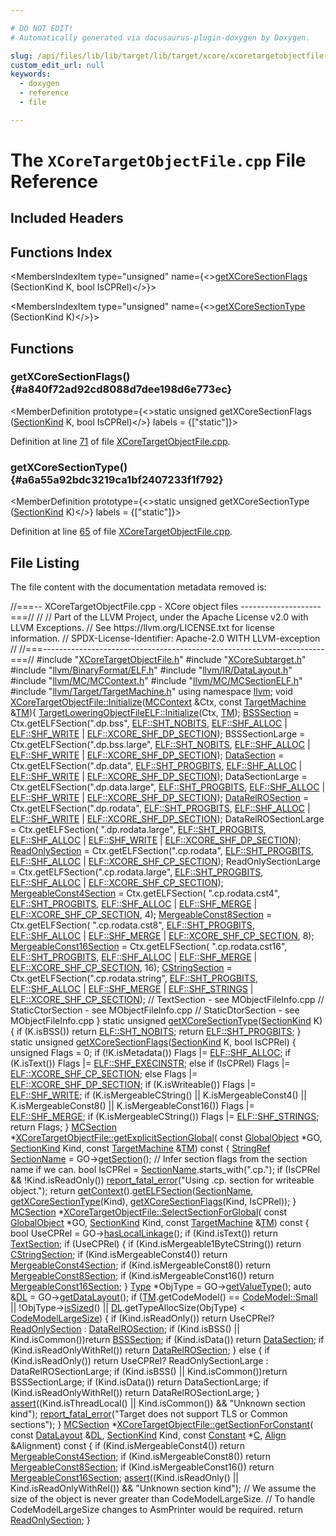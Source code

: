 ```yaml
---

# DO NOT EDIT!
# Automatically generated via docusaurus-plugin-doxygen by Doxygen.

slug: /api/files/lib/lib/target/lib/target/xcore/xcoretargetobjectfile-cpp
custom_edit_url: null
keywords:
  - doxygen
  - reference
  - file

---
```





# The `XCoreTargetObjectFile.cpp` File Reference

<DoxygenPage pluginConfig={pluginConfig}>



## Included Headers

<IncludesList>
<IncludesListItem
  filePath="XCoreTargetObjectFile.h"
  permalink="/docs/api/files/lib/lib/target/lib/target/xcore/xcoretargetobjectfile-h"
  isLocal="true" />
<IncludesListItem
  filePath="XCoreSubtarget.h"
  permalink="/docs/api/files/lib/lib/target/lib/target/xcore/xcoresubtarget-h"
  isLocal="true" />
<IncludesListItem
  filePath="llvm/BinaryFormat/ELF.h"
  permalink="/docs/api/files/include/include/llvm/include/llvm/binaryformat/elf-h"
  isLocal="true" />
<IncludesListItem
  filePath="llvm/IR/DataLayout.h"
  permalink="/docs/api/files/include/include/llvm/include/llvm/ir/datalayout-h"
  isLocal="true" />
<IncludesListItem
  filePath="llvm/MC/MCContext.h"
  permalink="/docs/api/files/include/include/llvm/include/llvm/mc/mccontext-h"
  isLocal="true" />
<IncludesListItem
  filePath="llvm/MC/MCSectionELF.h"
  permalink="/docs/api/files/include/include/llvm/include/llvm/mc/mcsectionelf-h"
  isLocal="true" />
<IncludesListItem
  filePath="llvm/Target/TargetMachine.h"
  permalink="/docs/api/files/include/include/llvm/include/llvm/target/targetmachine-h"
  isLocal="true" />
</IncludesList>

## Functions Index

<MembersIndex>

<MembersIndexItem
  type="unsigned"
  name={<><a href="#a840f72ad92cd8088d7dee198d6e773ec">getXCoreSectionFlags</a> (SectionKind K, bool IsCPRel)</>}>
</MembersIndexItem>

<MembersIndexItem
  type="unsigned"
  name={<><a href="#a6a55a92bdc3219ca1bf2407233f1f792">getXCoreSectionType</a> (SectionKind K)</>}>
</MembersIndexItem>

</MembersIndex>


<SectionDefinition>

## Functions

### getXCoreSectionFlags() {#a840f72ad92cd8088d7dee198d6e773ec}

<MemberDefinition
  prototype={<>static unsigned getXCoreSectionFlags (<a href="/docs/api/classes/llvm/sectionkind">SectionKind</a> K, bool IsCPRel)</>}
  labels = {["static"]}>

Definition at line <a href="#l00071">71</a> of file <a href="/docs/api/files/lib/lib/target/lib/target/xcore/xcoretargetobjectfile-cpp">XCoreTargetObjectFile.cpp</a>.
</MemberDefinition>

### getXCoreSectionType() {#a6a55a92bdc3219ca1bf2407233f1f792}

<MemberDefinition
  prototype={<>static unsigned getXCoreSectionType (<a href="/docs/api/classes/llvm/sectionkind">SectionKind</a> K)</>}
  labels = {["static"]}>

Definition at line <a href="#l00065">65</a> of file <a href="/docs/api/files/lib/lib/target/lib/target/xcore/xcoretargetobjectfile-cpp">XCoreTargetObjectFile.cpp</a>.
</MemberDefinition>

</SectionDefinition>

## File Listing

The file content with the documentation metadata removed is:

<ProgramListing>

<Link id="l00001" /><CodeLine lineNumber="1"><Highlight kind="comment">//===-- XCoreTargetObjectFile.cpp - XCore object files --------------------===//</Highlight><Highlight kind="normal"></Highlight></CodeLine>
<Link id="l00002" /><CodeLine lineNumber="2"><Highlight kind="normal"></Highlight><Highlight kind="comment">//</Highlight><Highlight kind="normal"></Highlight></CodeLine>
<Link id="l00003" /><CodeLine lineNumber="3"><Highlight kind="normal"></Highlight><Highlight kind="comment">// Part of the LLVM Project, under the Apache License v2.0 with LLVM Exceptions.</Highlight><Highlight kind="normal"></Highlight></CodeLine>
<Link id="l00004" /><CodeLine lineNumber="4"><Highlight kind="normal"></Highlight><Highlight kind="comment">// See https://llvm.org/LICENSE.txt for license information.</Highlight><Highlight kind="normal"></Highlight></CodeLine>
<Link id="l00005" /><CodeLine lineNumber="5"><Highlight kind="normal"></Highlight><Highlight kind="comment">// SPDX-License-Identifier: Apache-2.0 WITH LLVM-exception</Highlight><Highlight kind="normal"></Highlight></CodeLine>
<Link id="l00006" /><CodeLine lineNumber="6"><Highlight kind="normal"></Highlight><Highlight kind="comment">//</Highlight><Highlight kind="normal"></Highlight></CodeLine>
<Link id="l00007" /><CodeLine lineNumber="7"><Highlight kind="normal"></Highlight><Highlight kind="comment">//===----------------------------------------------------------------------===//</Highlight><Highlight kind="normal"></Highlight></CodeLine>
<Link id="l00008" /><CodeLine lineNumber="8"><Highlight kind="normal"></Highlight></CodeLine>
<Link id="l00009" /><CodeLine lineNumber="9"><Highlight kind="normal"></Highlight><Highlight kind="preprocessor">#include &quot;<a href="/docs/api/files/lib/lib/target/lib/target/xcore/xcoretargetobjectfile-h">XCoreTargetObjectFile.h</a>&quot;</Highlight><Highlight kind="normal"></Highlight></CodeLine>
<Link id="l00010" /><CodeLine lineNumber="10"><Highlight kind="normal"></Highlight><Highlight kind="preprocessor">#include &quot;<a href="/docs/api/files/lib/lib/target/lib/target/xcore/xcoresubtarget-h">XCoreSubtarget.h</a>&quot;</Highlight><Highlight kind="normal"></Highlight></CodeLine>
<Link id="l00011" /><CodeLine lineNumber="11"><Highlight kind="normal"></Highlight><Highlight kind="preprocessor">#include &quot;<a href="/docs/api/files/include/include/llvm/include/llvm/binaryformat/elf-h">llvm/BinaryFormat/ELF.h</a>&quot;</Highlight><Highlight kind="normal"></Highlight></CodeLine>
<Link id="l00012" /><CodeLine lineNumber="12"><Highlight kind="normal"></Highlight><Highlight kind="preprocessor">#include &quot;<a href="/docs/api/files/include/include/llvm/include/llvm/ir/datalayout-h">llvm/IR/DataLayout.h</a>&quot;</Highlight><Highlight kind="normal"></Highlight></CodeLine>
<Link id="l00013" /><CodeLine lineNumber="13"><Highlight kind="normal"></Highlight><Highlight kind="preprocessor">#include &quot;<a href="/docs/api/files/include/include/llvm/include/llvm/mc/mccontext-h">llvm/MC/MCContext.h</a>&quot;</Highlight><Highlight kind="normal"></Highlight></CodeLine>
<Link id="l00014" /><CodeLine lineNumber="14"><Highlight kind="normal"></Highlight><Highlight kind="preprocessor">#include &quot;<a href="/docs/api/files/include/include/llvm/include/llvm/mc/mcsectionelf-h">llvm/MC/MCSectionELF.h</a>&quot;</Highlight><Highlight kind="normal"></Highlight></CodeLine>
<Link id="l00015" /><CodeLine lineNumber="15"><Highlight kind="normal"></Highlight><Highlight kind="preprocessor">#include &quot;<a href="/docs/api/files/include/include/llvm/include/llvm/target/targetmachine-h">llvm/Target/TargetMachine.h</a>&quot;</Highlight><Highlight kind="normal"></Highlight></CodeLine>
<Link id="l00016" /><CodeLine lineNumber="16"><Highlight kind="normal"></Highlight></CodeLine>
<Link id="l00017" /><CodeLine lineNumber="17"><Highlight kind="normal"></Highlight><Highlight kind="keyword">using namespace </Highlight><Highlight kind="normal"><a href="/docs/api/namespaces/llvm">llvm</a>;</Highlight></CodeLine>
<Link id="l00018" /><CodeLine lineNumber="18"><Highlight kind="normal"></Highlight></CodeLine>
<Link id="l00019" /><CodeLine lineNumber="19"><Highlight kind="normal"></Highlight></CodeLine>
<Link id="l00020" /><CodeLine lineNumber="20" lineLink="/docs/api/classes/llvm/xcoretargetobjectfile/#a2c4f64159bcbdb3eaca20c9bbac48f77"><Highlight kind="normal"></Highlight><Highlight kind="keywordtype">void</Highlight><Highlight kind="normal"> <a href="/docs/api/classes/llvm/xcoretargetobjectfile/#a2c4f64159bcbdb3eaca20c9bbac48f77">XCoreTargetObjectFile::Initialize</a>(<a href="/docs/api/classes/llvm/mccontext">MCContext</a> &amp;Ctx, </Highlight><Highlight kind="keyword">const</Highlight><Highlight kind="normal"> <a href="/docs/api/classes/llvm/targetmachine">TargetMachine</a> &amp;<a href="/docs/api/classes/llvm/targetloweringobjectfile/#a4ef15b6d500629e31fb3787b7a0d7bb0">TM</a>)&#123;</Highlight></CodeLine>
<Link id="l00021" /><CodeLine lineNumber="21"><Highlight kind="normal">  <a href="/docs/api/classes/llvm/targetloweringobjectfileelf/#a2793bce814c8f8c6fc2f41d4156a4ebb">TargetLoweringObjectFileELF::Initialize</a>(Ctx, <a href="/docs/api/classes/llvm/targetloweringobjectfile/#a4ef15b6d500629e31fb3787b7a0d7bb0">TM</a>);</Highlight></CodeLine>
<Link id="l00022" /><CodeLine lineNumber="22"><Highlight kind="normal"></Highlight></CodeLine>
<Link id="l00023" /><CodeLine lineNumber="23"><Highlight kind="normal">  <a href="/docs/api/classes/llvm/mcobjectfileinfo/#ae1df1d88e9ee995e0fd2a17edeaf3321">BSSSection</a> = Ctx.getELFSection(</Highlight><Highlight kind="stringliteral">&quot;.dp.bss&quot;</Highlight><Highlight kind="normal">, <a href="/docs/api/namespaces/llvm/elf/#ab23570002b1ab10a685e8f349da3ddbca45212cec20bcd4ca3449dcd8654010ac">ELF::SHT&#95;NOBITS</a>,</Highlight></CodeLine>
<Link id="l00024" /><CodeLine lineNumber="24"><Highlight kind="normal">                                 <a href="/docs/api/namespaces/llvm/elf/#a5def04786ab543821414e3d5f609e015a5da6bc7c194a345891a15fa856f0ec7c">ELF::SHF&#95;ALLOC</a> | <a href="/docs/api/namespaces/llvm/elf/#a5def04786ab543821414e3d5f609e015ae4bcae1b3b4fa53eba0886cbd799f0a8">ELF::SHF&#95;WRITE</a> |</Highlight></CodeLine>
<Link id="l00025" /><CodeLine lineNumber="25"><Highlight kind="normal">                                     <a href="/docs/api/namespaces/llvm/elf/#a5def04786ab543821414e3d5f609e015a01f370565620641139690a6b8767fd5c">ELF::XCORE&#95;SHF&#95;DP&#95;SECTION</a>);</Highlight></CodeLine>
<Link id="l00026" /><CodeLine lineNumber="26"><Highlight kind="normal">  BSSSectionLarge = Ctx.getELFSection(</Highlight><Highlight kind="stringliteral">&quot;.dp.bss.large&quot;</Highlight><Highlight kind="normal">, <a href="/docs/api/namespaces/llvm/elf/#ab23570002b1ab10a685e8f349da3ddbca45212cec20bcd4ca3449dcd8654010ac">ELF::SHT&#95;NOBITS</a>,</Highlight></CodeLine>
<Link id="l00027" /><CodeLine lineNumber="27"><Highlight kind="normal">                                      <a href="/docs/api/namespaces/llvm/elf/#a5def04786ab543821414e3d5f609e015a5da6bc7c194a345891a15fa856f0ec7c">ELF::SHF&#95;ALLOC</a> | <a href="/docs/api/namespaces/llvm/elf/#a5def04786ab543821414e3d5f609e015ae4bcae1b3b4fa53eba0886cbd799f0a8">ELF::SHF&#95;WRITE</a> |</Highlight></CodeLine>
<Link id="l00028" /><CodeLine lineNumber="28"><Highlight kind="normal">                                          <a href="/docs/api/namespaces/llvm/elf/#a5def04786ab543821414e3d5f609e015a01f370565620641139690a6b8767fd5c">ELF::XCORE&#95;SHF&#95;DP&#95;SECTION</a>);</Highlight></CodeLine>
<Link id="l00029" /><CodeLine lineNumber="29"><Highlight kind="normal">  <a href="/docs/api/classes/llvm/mcobjectfileinfo/#affe937af7bd751518ed18a8d3e34c687">DataSection</a> = Ctx.getELFSection(</Highlight><Highlight kind="stringliteral">&quot;.dp.data&quot;</Highlight><Highlight kind="normal">, <a href="/docs/api/namespaces/llvm/elf/#ab23570002b1ab10a685e8f349da3ddbca18ae5a64ac74a4265698b956bc797b32">ELF::SHT&#95;PROGBITS</a>,</Highlight></CodeLine>
<Link id="l00030" /><CodeLine lineNumber="30"><Highlight kind="normal">                                  <a href="/docs/api/namespaces/llvm/elf/#a5def04786ab543821414e3d5f609e015a5da6bc7c194a345891a15fa856f0ec7c">ELF::SHF&#95;ALLOC</a> | <a href="/docs/api/namespaces/llvm/elf/#a5def04786ab543821414e3d5f609e015ae4bcae1b3b4fa53eba0886cbd799f0a8">ELF::SHF&#95;WRITE</a> |</Highlight></CodeLine>
<Link id="l00031" /><CodeLine lineNumber="31"><Highlight kind="normal">                                      <a href="/docs/api/namespaces/llvm/elf/#a5def04786ab543821414e3d5f609e015a01f370565620641139690a6b8767fd5c">ELF::XCORE&#95;SHF&#95;DP&#95;SECTION</a>);</Highlight></CodeLine>
<Link id="l00032" /><CodeLine lineNumber="32"><Highlight kind="normal">  DataSectionLarge = Ctx.getELFSection(</Highlight><Highlight kind="stringliteral">&quot;.dp.data.large&quot;</Highlight><Highlight kind="normal">, <a href="/docs/api/namespaces/llvm/elf/#ab23570002b1ab10a685e8f349da3ddbca18ae5a64ac74a4265698b956bc797b32">ELF::SHT&#95;PROGBITS</a>,</Highlight></CodeLine>
<Link id="l00033" /><CodeLine lineNumber="33"><Highlight kind="normal">                                       <a href="/docs/api/namespaces/llvm/elf/#a5def04786ab543821414e3d5f609e015a5da6bc7c194a345891a15fa856f0ec7c">ELF::SHF&#95;ALLOC</a> | <a href="/docs/api/namespaces/llvm/elf/#a5def04786ab543821414e3d5f609e015ae4bcae1b3b4fa53eba0886cbd799f0a8">ELF::SHF&#95;WRITE</a> |</Highlight></CodeLine>
<Link id="l00034" /><CodeLine lineNumber="34"><Highlight kind="normal">                                           <a href="/docs/api/namespaces/llvm/elf/#a5def04786ab543821414e3d5f609e015a01f370565620641139690a6b8767fd5c">ELF::XCORE&#95;SHF&#95;DP&#95;SECTION</a>);</Highlight></CodeLine>
<Link id="l00035" /><CodeLine lineNumber="35"><Highlight kind="normal">  <a href="/docs/api/classes/llvm/mcobjectfileinfo/#a876733c60b97ed94e37dce47534b4ccf">DataRelROSection</a> = Ctx.getELFSection(</Highlight><Highlight kind="stringliteral">&quot;.dp.rodata&quot;</Highlight><Highlight kind="normal">, <a href="/docs/api/namespaces/llvm/elf/#ab23570002b1ab10a685e8f349da3ddbca18ae5a64ac74a4265698b956bc797b32">ELF::SHT&#95;PROGBITS</a>,</Highlight></CodeLine>
<Link id="l00036" /><CodeLine lineNumber="36"><Highlight kind="normal">                                       <a href="/docs/api/namespaces/llvm/elf/#a5def04786ab543821414e3d5f609e015a5da6bc7c194a345891a15fa856f0ec7c">ELF::SHF&#95;ALLOC</a> | <a href="/docs/api/namespaces/llvm/elf/#a5def04786ab543821414e3d5f609e015ae4bcae1b3b4fa53eba0886cbd799f0a8">ELF::SHF&#95;WRITE</a> |</Highlight></CodeLine>
<Link id="l00037" /><CodeLine lineNumber="37"><Highlight kind="normal">                                           <a href="/docs/api/namespaces/llvm/elf/#a5def04786ab543821414e3d5f609e015a01f370565620641139690a6b8767fd5c">ELF::XCORE&#95;SHF&#95;DP&#95;SECTION</a>);</Highlight></CodeLine>
<Link id="l00038" /><CodeLine lineNumber="38"><Highlight kind="normal">  DataRelROSectionLarge = Ctx.getELFSection(</Highlight></CodeLine>
<Link id="l00039" /><CodeLine lineNumber="39"><Highlight kind="normal">      </Highlight><Highlight kind="stringliteral">&quot;.dp.rodata.large&quot;</Highlight><Highlight kind="normal">, <a href="/docs/api/namespaces/llvm/elf/#ab23570002b1ab10a685e8f349da3ddbca18ae5a64ac74a4265698b956bc797b32">ELF::SHT&#95;PROGBITS</a>,</Highlight></CodeLine>
<Link id="l00040" /><CodeLine lineNumber="40"><Highlight kind="normal">      <a href="/docs/api/namespaces/llvm/elf/#a5def04786ab543821414e3d5f609e015a5da6bc7c194a345891a15fa856f0ec7c">ELF::SHF&#95;ALLOC</a> | <a href="/docs/api/namespaces/llvm/elf/#a5def04786ab543821414e3d5f609e015ae4bcae1b3b4fa53eba0886cbd799f0a8">ELF::SHF&#95;WRITE</a> | <a href="/docs/api/namespaces/llvm/elf/#a5def04786ab543821414e3d5f609e015a01f370565620641139690a6b8767fd5c">ELF::XCORE&#95;SHF&#95;DP&#95;SECTION</a>);</Highlight></CodeLine>
<Link id="l00041" /><CodeLine lineNumber="41"><Highlight kind="normal">  <a href="/docs/api/classes/llvm/mcobjectfileinfo/#ac01fb290af1907633ce3c08fa92b25e7">ReadOnlySection</a> =</Highlight></CodeLine>
<Link id="l00042" /><CodeLine lineNumber="42"><Highlight kind="normal">      Ctx.getELFSection(</Highlight><Highlight kind="stringliteral">&quot;.cp.rodata&quot;</Highlight><Highlight kind="normal">, <a href="/docs/api/namespaces/llvm/elf/#ab23570002b1ab10a685e8f349da3ddbca18ae5a64ac74a4265698b956bc797b32">ELF::SHT&#95;PROGBITS</a>,</Highlight></CodeLine>
<Link id="l00043" /><CodeLine lineNumber="43"><Highlight kind="normal">                        <a href="/docs/api/namespaces/llvm/elf/#a5def04786ab543821414e3d5f609e015a5da6bc7c194a345891a15fa856f0ec7c">ELF::SHF&#95;ALLOC</a> | <a href="/docs/api/namespaces/llvm/elf/#a5def04786ab543821414e3d5f609e015a4ab836558404032ae5aff6eb0f2dcc37">ELF::XCORE&#95;SHF&#95;CP&#95;SECTION</a>);</Highlight></CodeLine>
<Link id="l00044" /><CodeLine lineNumber="44"><Highlight kind="normal">  ReadOnlySectionLarge =</Highlight></CodeLine>
<Link id="l00045" /><CodeLine lineNumber="45"><Highlight kind="normal">      Ctx.getELFSection(</Highlight><Highlight kind="stringliteral">&quot;.cp.rodata.large&quot;</Highlight><Highlight kind="normal">, <a href="/docs/api/namespaces/llvm/elf/#ab23570002b1ab10a685e8f349da3ddbca18ae5a64ac74a4265698b956bc797b32">ELF::SHT&#95;PROGBITS</a>,</Highlight></CodeLine>
<Link id="l00046" /><CodeLine lineNumber="46"><Highlight kind="normal">                        <a href="/docs/api/namespaces/llvm/elf/#a5def04786ab543821414e3d5f609e015a5da6bc7c194a345891a15fa856f0ec7c">ELF::SHF&#95;ALLOC</a> | <a href="/docs/api/namespaces/llvm/elf/#a5def04786ab543821414e3d5f609e015a4ab836558404032ae5aff6eb0f2dcc37">ELF::XCORE&#95;SHF&#95;CP&#95;SECTION</a>);</Highlight></CodeLine>
<Link id="l00047" /><CodeLine lineNumber="47"><Highlight kind="normal">  <a href="/docs/api/classes/llvm/mcobjectfileinfo/#a1f7abaf19f8d77aa383376e7275492bf">MergeableConst4Section</a> = Ctx.getELFSection(</Highlight></CodeLine>
<Link id="l00048" /><CodeLine lineNumber="48"><Highlight kind="normal">      </Highlight><Highlight kind="stringliteral">&quot;.cp.rodata.cst4&quot;</Highlight><Highlight kind="normal">, <a href="/docs/api/namespaces/llvm/elf/#ab23570002b1ab10a685e8f349da3ddbca18ae5a64ac74a4265698b956bc797b32">ELF::SHT&#95;PROGBITS</a>,</Highlight></CodeLine>
<Link id="l00049" /><CodeLine lineNumber="49"><Highlight kind="normal">      <a href="/docs/api/namespaces/llvm/elf/#a5def04786ab543821414e3d5f609e015a5da6bc7c194a345891a15fa856f0ec7c">ELF::SHF&#95;ALLOC</a> | <a href="/docs/api/namespaces/llvm/elf/#a5def04786ab543821414e3d5f609e015a0e54850eb2f8e74ae549f6dd70926723">ELF::SHF&#95;MERGE</a> | <a href="/docs/api/namespaces/llvm/elf/#a5def04786ab543821414e3d5f609e015a4ab836558404032ae5aff6eb0f2dcc37">ELF::XCORE&#95;SHF&#95;CP&#95;SECTION</a>, 4);</Highlight></CodeLine>
<Link id="l00050" /><CodeLine lineNumber="50"><Highlight kind="normal">  <a href="/docs/api/classes/llvm/mcobjectfileinfo/#a30b67c811ff50fad1141f3826d24ebdc">MergeableConst8Section</a> = Ctx.getELFSection(</Highlight></CodeLine>
<Link id="l00051" /><CodeLine lineNumber="51"><Highlight kind="normal">      </Highlight><Highlight kind="stringliteral">&quot;.cp.rodata.cst8&quot;</Highlight><Highlight kind="normal">, <a href="/docs/api/namespaces/llvm/elf/#ab23570002b1ab10a685e8f349da3ddbca18ae5a64ac74a4265698b956bc797b32">ELF::SHT&#95;PROGBITS</a>,</Highlight></CodeLine>
<Link id="l00052" /><CodeLine lineNumber="52"><Highlight kind="normal">      <a href="/docs/api/namespaces/llvm/elf/#a5def04786ab543821414e3d5f609e015a5da6bc7c194a345891a15fa856f0ec7c">ELF::SHF&#95;ALLOC</a> | <a href="/docs/api/namespaces/llvm/elf/#a5def04786ab543821414e3d5f609e015a0e54850eb2f8e74ae549f6dd70926723">ELF::SHF&#95;MERGE</a> | <a href="/docs/api/namespaces/llvm/elf/#a5def04786ab543821414e3d5f609e015a4ab836558404032ae5aff6eb0f2dcc37">ELF::XCORE&#95;SHF&#95;CP&#95;SECTION</a>, 8);</Highlight></CodeLine>
<Link id="l00053" /><CodeLine lineNumber="53"><Highlight kind="normal">  <a href="/docs/api/classes/llvm/mcobjectfileinfo/#a13afc727a076f284996b88d722fa312b">MergeableConst16Section</a> = Ctx.getELFSection(</Highlight></CodeLine>
<Link id="l00054" /><CodeLine lineNumber="54"><Highlight kind="normal">      </Highlight><Highlight kind="stringliteral">&quot;.cp.rodata.cst16&quot;</Highlight><Highlight kind="normal">, <a href="/docs/api/namespaces/llvm/elf/#ab23570002b1ab10a685e8f349da3ddbca18ae5a64ac74a4265698b956bc797b32">ELF::SHT&#95;PROGBITS</a>,</Highlight></CodeLine>
<Link id="l00055" /><CodeLine lineNumber="55"><Highlight kind="normal">      <a href="/docs/api/namespaces/llvm/elf/#a5def04786ab543821414e3d5f609e015a5da6bc7c194a345891a15fa856f0ec7c">ELF::SHF&#95;ALLOC</a> | <a href="/docs/api/namespaces/llvm/elf/#a5def04786ab543821414e3d5f609e015a0e54850eb2f8e74ae549f6dd70926723">ELF::SHF&#95;MERGE</a> | <a href="/docs/api/namespaces/llvm/elf/#a5def04786ab543821414e3d5f609e015a4ab836558404032ae5aff6eb0f2dcc37">ELF::XCORE&#95;SHF&#95;CP&#95;SECTION</a>, 16);</Highlight></CodeLine>
<Link id="l00056" /><CodeLine lineNumber="56"><Highlight kind="normal">  <a href="/docs/api/classes/llvm/mcobjectfileinfo/#a8c9f99d2a934df382458e6e2d6602f8e">CStringSection</a> =</Highlight></CodeLine>
<Link id="l00057" /><CodeLine lineNumber="57"><Highlight kind="normal">      Ctx.getELFSection(</Highlight><Highlight kind="stringliteral">&quot;.cp.rodata.string&quot;</Highlight><Highlight kind="normal">, <a href="/docs/api/namespaces/llvm/elf/#ab23570002b1ab10a685e8f349da3ddbca18ae5a64ac74a4265698b956bc797b32">ELF::SHT&#95;PROGBITS</a>,</Highlight></CodeLine>
<Link id="l00058" /><CodeLine lineNumber="58"><Highlight kind="normal">                        <a href="/docs/api/namespaces/llvm/elf/#a5def04786ab543821414e3d5f609e015a5da6bc7c194a345891a15fa856f0ec7c">ELF::SHF&#95;ALLOC</a> | <a href="/docs/api/namespaces/llvm/elf/#a5def04786ab543821414e3d5f609e015a0e54850eb2f8e74ae549f6dd70926723">ELF::SHF&#95;MERGE</a> | <a href="/docs/api/namespaces/llvm/elf/#a5def04786ab543821414e3d5f609e015a1997ac83cc5cdf3e9ccc1e2de7bb8d45">ELF::SHF&#95;STRINGS</a> |</Highlight></CodeLine>
<Link id="l00059" /><CodeLine lineNumber="59"><Highlight kind="normal">                            <a href="/docs/api/namespaces/llvm/elf/#a5def04786ab543821414e3d5f609e015a4ab836558404032ae5aff6eb0f2dcc37">ELF::XCORE&#95;SHF&#95;CP&#95;SECTION</a>);</Highlight></CodeLine>
<Link id="l00060" /><CodeLine lineNumber="60"><Highlight kind="normal">  </Highlight><Highlight kind="comment">// TextSection       - see MObjectFileInfo.cpp</Highlight><Highlight kind="normal"></Highlight></CodeLine>
<Link id="l00061" /><CodeLine lineNumber="61"><Highlight kind="normal">  </Highlight><Highlight kind="comment">// StaticCtorSection - see MObjectFileInfo.cpp</Highlight><Highlight kind="normal"></Highlight></CodeLine>
<Link id="l00062" /><CodeLine lineNumber="62"><Highlight kind="normal">  </Highlight><Highlight kind="comment">// StaticDtorSection - see MObjectFileInfo.cpp</Highlight><Highlight kind="normal"></Highlight></CodeLine>
<Link id="l00063" /><CodeLine lineNumber="63"><Highlight kind="normal"> &#125;</Highlight></CodeLine>
<Link id="l00064" /><CodeLine lineNumber="64"><Highlight kind="normal"></Highlight></CodeLine>
<Link id="l00065" /><CodeLine lineNumber="65" lineLink="#a6a55a92bdc3219ca1bf2407233f1f792"><Highlight kind="normal"></Highlight><Highlight kind="keyword">static</Highlight><Highlight kind="normal"> </Highlight><Highlight kind="keywordtype">unsigned</Highlight><Highlight kind="normal"> <a href="#a6a55a92bdc3219ca1bf2407233f1f792">getXCoreSectionType</a>(<a href="/docs/api/classes/llvm/sectionkind">SectionKind</a> K) &#123;</Highlight></CodeLine>
<Link id="l00066" /><CodeLine lineNumber="66"><Highlight kind="normal">  </Highlight><Highlight kind="keywordflow">if</Highlight><Highlight kind="normal"> (K.isBSS())</Highlight></CodeLine>
<Link id="l00067" /><CodeLine lineNumber="67"><Highlight kind="normal">    </Highlight><Highlight kind="keywordflow">return</Highlight><Highlight kind="normal"> <a href="/docs/api/namespaces/llvm/elf/#ab23570002b1ab10a685e8f349da3ddbca45212cec20bcd4ca3449dcd8654010ac">ELF::SHT&#95;NOBITS</a>;</Highlight></CodeLine>
<Link id="l00068" /><CodeLine lineNumber="68"><Highlight kind="normal">  </Highlight><Highlight kind="keywordflow">return</Highlight><Highlight kind="normal"> <a href="/docs/api/namespaces/llvm/elf/#ab23570002b1ab10a685e8f349da3ddbca18ae5a64ac74a4265698b956bc797b32">ELF::SHT&#95;PROGBITS</a>;</Highlight></CodeLine>
<Link id="l00069" /><CodeLine lineNumber="69"><Highlight kind="normal">&#125;</Highlight></CodeLine>
<Link id="l00070" /><CodeLine lineNumber="70"><Highlight kind="normal"></Highlight></CodeLine>
<Link id="l00071" /><CodeLine lineNumber="71" lineLink="#a840f72ad92cd8088d7dee198d6e773ec"><Highlight kind="normal"></Highlight><Highlight kind="keyword">static</Highlight><Highlight kind="normal"> </Highlight><Highlight kind="keywordtype">unsigned</Highlight><Highlight kind="normal"> <a href="#a840f72ad92cd8088d7dee198d6e773ec">getXCoreSectionFlags</a>(<a href="/docs/api/classes/llvm/sectionkind">SectionKind</a> K, </Highlight><Highlight kind="keywordtype">bool</Highlight><Highlight kind="normal"> IsCPRel) &#123;</Highlight></CodeLine>
<Link id="l00072" /><CodeLine lineNumber="72"><Highlight kind="normal">  </Highlight><Highlight kind="keywordtype">unsigned</Highlight><Highlight kind="normal"> Flags = 0;</Highlight></CodeLine>
<Link id="l00073" /><CodeLine lineNumber="73"><Highlight kind="normal"></Highlight></CodeLine>
<Link id="l00074" /><CodeLine lineNumber="74"><Highlight kind="normal">  </Highlight><Highlight kind="keywordflow">if</Highlight><Highlight kind="normal"> (!K.isMetadata())</Highlight></CodeLine>
<Link id="l00075" /><CodeLine lineNumber="75"><Highlight kind="normal">    Flags |= <a href="/docs/api/namespaces/llvm/elf/#a5def04786ab543821414e3d5f609e015a5da6bc7c194a345891a15fa856f0ec7c">ELF::SHF&#95;ALLOC</a>;</Highlight></CodeLine>
<Link id="l00076" /><CodeLine lineNumber="76"><Highlight kind="normal"></Highlight></CodeLine>
<Link id="l00077" /><CodeLine lineNumber="77"><Highlight kind="normal">  </Highlight><Highlight kind="keywordflow">if</Highlight><Highlight kind="normal"> (K.isText())</Highlight></CodeLine>
<Link id="l00078" /><CodeLine lineNumber="78"><Highlight kind="normal">    Flags |= <a href="/docs/api/namespaces/llvm/elf/#a5def04786ab543821414e3d5f609e015affae0e6af56cc351c85d9c208e27af02">ELF::SHF&#95;EXECINSTR</a>;</Highlight></CodeLine>
<Link id="l00079" /><CodeLine lineNumber="79"><Highlight kind="normal">  </Highlight><Highlight kind="keywordflow">else</Highlight><Highlight kind="normal"> </Highlight><Highlight kind="keywordflow">if</Highlight><Highlight kind="normal"> (IsCPRel)</Highlight></CodeLine>
<Link id="l00080" /><CodeLine lineNumber="80"><Highlight kind="normal">    Flags |= <a href="/docs/api/namespaces/llvm/elf/#a5def04786ab543821414e3d5f609e015a4ab836558404032ae5aff6eb0f2dcc37">ELF::XCORE&#95;SHF&#95;CP&#95;SECTION</a>;</Highlight></CodeLine>
<Link id="l00081" /><CodeLine lineNumber="81"><Highlight kind="normal">  </Highlight><Highlight kind="keywordflow">else</Highlight><Highlight kind="normal"></Highlight></CodeLine>
<Link id="l00082" /><CodeLine lineNumber="82"><Highlight kind="normal">    Flags |= <a href="/docs/api/namespaces/llvm/elf/#a5def04786ab543821414e3d5f609e015a01f370565620641139690a6b8767fd5c">ELF::XCORE&#95;SHF&#95;DP&#95;SECTION</a>;</Highlight></CodeLine>
<Link id="l00083" /><CodeLine lineNumber="83"><Highlight kind="normal"></Highlight></CodeLine>
<Link id="l00084" /><CodeLine lineNumber="84"><Highlight kind="normal">  </Highlight><Highlight kind="keywordflow">if</Highlight><Highlight kind="normal"> (K.isWriteable())</Highlight></CodeLine>
<Link id="l00085" /><CodeLine lineNumber="85"><Highlight kind="normal">    Flags |= <a href="/docs/api/namespaces/llvm/elf/#a5def04786ab543821414e3d5f609e015ae4bcae1b3b4fa53eba0886cbd799f0a8">ELF::SHF&#95;WRITE</a>;</Highlight></CodeLine>
<Link id="l00086" /><CodeLine lineNumber="86"><Highlight kind="normal"></Highlight></CodeLine>
<Link id="l00087" /><CodeLine lineNumber="87"><Highlight kind="normal">  </Highlight><Highlight kind="keywordflow">if</Highlight><Highlight kind="normal"> (K.isMergeableCString() || K.isMergeableConst4() ||</Highlight></CodeLine>
<Link id="l00088" /><CodeLine lineNumber="88"><Highlight kind="normal">      K.isMergeableConst8() || K.isMergeableConst16())</Highlight></CodeLine>
<Link id="l00089" /><CodeLine lineNumber="89"><Highlight kind="normal">    Flags |= <a href="/docs/api/namespaces/llvm/elf/#a5def04786ab543821414e3d5f609e015a0e54850eb2f8e74ae549f6dd70926723">ELF::SHF&#95;MERGE</a>;</Highlight></CodeLine>
<Link id="l00090" /><CodeLine lineNumber="90"><Highlight kind="normal"></Highlight></CodeLine>
<Link id="l00091" /><CodeLine lineNumber="91"><Highlight kind="normal">  </Highlight><Highlight kind="keywordflow">if</Highlight><Highlight kind="normal"> (K.isMergeableCString())</Highlight></CodeLine>
<Link id="l00092" /><CodeLine lineNumber="92"><Highlight kind="normal">    Flags |= <a href="/docs/api/namespaces/llvm/elf/#a5def04786ab543821414e3d5f609e015a1997ac83cc5cdf3e9ccc1e2de7bb8d45">ELF::SHF&#95;STRINGS</a>;</Highlight></CodeLine>
<Link id="l00093" /><CodeLine lineNumber="93"><Highlight kind="normal"></Highlight></CodeLine>
<Link id="l00094" /><CodeLine lineNumber="94"><Highlight kind="normal">  </Highlight><Highlight kind="keywordflow">return</Highlight><Highlight kind="normal"> Flags;</Highlight></CodeLine>
<Link id="l00095" /><CodeLine lineNumber="95"><Highlight kind="normal">&#125;</Highlight></CodeLine>
<Link id="l00096" /><CodeLine lineNumber="96"><Highlight kind="normal"></Highlight></CodeLine>
<Link id="l00097" /><CodeLine lineNumber="97" lineLink="/docs/api/classes/llvm/xcoretargetobjectfile/#a820356be1c79740facb142ac6eaa9e39"><Highlight kind="normal"><a href="/docs/api/classes/llvm/mcsection">MCSection</a> &#42;<a href="/docs/api/classes/llvm/xcoretargetobjectfile/#a820356be1c79740facb142ac6eaa9e39">XCoreTargetObjectFile::getExplicitSectionGlobal</a>(</Highlight></CodeLine>
<Link id="l00098" /><CodeLine lineNumber="98"><Highlight kind="normal">    </Highlight><Highlight kind="keyword">const</Highlight><Highlight kind="normal"> <a href="/docs/api/classes/llvm/globalobject">GlobalObject</a> &#42;GO, <a href="/docs/api/classes/llvm/sectionkind">SectionKind</a> Kind, </Highlight><Highlight kind="keyword">const</Highlight><Highlight kind="normal"> <a href="/docs/api/classes/llvm/targetmachine">TargetMachine</a> &amp;<a href="/docs/api/classes/llvm/targetloweringobjectfile/#a4ef15b6d500629e31fb3787b7a0d7bb0">TM</a>)</Highlight><Highlight kind="keyword"> const </Highlight><Highlight kind="normal">&#123;</Highlight></CodeLine>
<Link id="l00099" /><CodeLine lineNumber="99"><Highlight kind="normal">  <a href="/docs/api/classes/llvm/stringref">StringRef</a> <a href="/docs/api/structs/llvm/sectionname">SectionName</a> = GO-&gt;<a href="/docs/api/classes/llvm/globalobject/#a0b2e3fb45c4435c29abebf7768a77cd6">getSection</a>();</Highlight></CodeLine>
<Link id="l00100" /><CodeLine lineNumber="100"><Highlight kind="normal">  </Highlight><Highlight kind="comment">// Infer section flags from the section name if we can.</Highlight><Highlight kind="normal"></Highlight></CodeLine>
<Link id="l00101" /><CodeLine lineNumber="101"><Highlight kind="normal">  </Highlight><Highlight kind="keywordtype">bool</Highlight><Highlight kind="normal"> IsCPRel = <a href="/docs/api/structs/llvm/sectionname">SectionName</a>.starts&#95;with(</Highlight><Highlight kind="stringliteral">&quot;.cp.&quot;</Highlight><Highlight kind="normal">);</Highlight></CodeLine>
<Link id="l00102" /><CodeLine lineNumber="102"><Highlight kind="normal">  </Highlight><Highlight kind="keywordflow">if</Highlight><Highlight kind="normal"> (IsCPRel &amp;&amp; !Kind.isReadOnly())</Highlight></CodeLine>
<Link id="l00103" /><CodeLine lineNumber="103"><Highlight kind="normal">    <a href="/docs/api/namespaces/llvm/#a7f2a3d4dcfee70225988aec53ff1e173">report&#95;fatal&#95;error</a>(</Highlight><Highlight kind="stringliteral">&quot;Using .cp. section for writeable object.&quot;</Highlight><Highlight kind="normal">);</Highlight></CodeLine>
<Link id="l00104" /><CodeLine lineNumber="104"><Highlight kind="normal">  </Highlight><Highlight kind="keywordflow">return</Highlight><Highlight kind="normal"> <a href="/docs/api/classes/llvm/mcobjectfileinfo/#afcda39b4059eca86c10397b7a938a729">getContext</a>().<a href="/docs/api/classes/llvm/mccontext/#a3fddc32fd70ea36b8482c9055eb68c40">getELFSection</a>(<a href="/docs/api/structs/llvm/sectionname">SectionName</a>, <a href="#a6a55a92bdc3219ca1bf2407233f1f792">getXCoreSectionType</a>(Kind),</Highlight></CodeLine>
<Link id="l00105" /><CodeLine lineNumber="105"><Highlight kind="normal">                                    <a href="#a840f72ad92cd8088d7dee198d6e773ec">getXCoreSectionFlags</a>(Kind, IsCPRel));</Highlight></CodeLine>
<Link id="l00106" /><CodeLine lineNumber="106"><Highlight kind="normal">&#125;</Highlight></CodeLine>
<Link id="l00107" /><CodeLine lineNumber="107"><Highlight kind="normal"></Highlight></CodeLine>
<Link id="l00108" /><CodeLine lineNumber="108" lineLink="/docs/api/classes/llvm/xcoretargetobjectfile/#ac2b50ec3a5402b3063da7211a176f8ff"><Highlight kind="normal"><a href="/docs/api/classes/llvm/mcsection">MCSection</a> &#42;<a href="/docs/api/classes/llvm/xcoretargetobjectfile/#ac2b50ec3a5402b3063da7211a176f8ff">XCoreTargetObjectFile::SelectSectionForGlobal</a>(</Highlight></CodeLine>
<Link id="l00109" /><CodeLine lineNumber="109"><Highlight kind="normal">    </Highlight><Highlight kind="keyword">const</Highlight><Highlight kind="normal"> <a href="/docs/api/classes/llvm/globalobject">GlobalObject</a> &#42;GO, <a href="/docs/api/classes/llvm/sectionkind">SectionKind</a> Kind, </Highlight><Highlight kind="keyword">const</Highlight><Highlight kind="normal"> <a href="/docs/api/classes/llvm/targetmachine">TargetMachine</a> &amp;<a href="/docs/api/classes/llvm/targetloweringobjectfile/#a4ef15b6d500629e31fb3787b7a0d7bb0">TM</a>)</Highlight><Highlight kind="keyword"> const </Highlight><Highlight kind="normal">&#123;</Highlight></CodeLine>
<Link id="l00110" /><CodeLine lineNumber="110"><Highlight kind="normal"></Highlight></CodeLine>
<Link id="l00111" /><CodeLine lineNumber="111"><Highlight kind="normal">  </Highlight><Highlight kind="keywordtype">bool</Highlight><Highlight kind="normal"> UseCPRel = GO-&gt;<a href="/docs/api/classes/llvm/globalvalue/#a3ba1af4b9d9faa4a33729bbbecee83d1">hasLocalLinkage</a>();</Highlight></CodeLine>
<Link id="l00112" /><CodeLine lineNumber="112"><Highlight kind="normal"></Highlight></CodeLine>
<Link id="l00113" /><CodeLine lineNumber="113"><Highlight kind="normal">  </Highlight><Highlight kind="keywordflow">if</Highlight><Highlight kind="normal"> (Kind.isText())                    </Highlight><Highlight kind="keywordflow">return</Highlight><Highlight kind="normal"> <a href="/docs/api/classes/llvm/mcobjectfileinfo/#a293288e990da3ee0cd54c7c340e33030">TextSection</a>;</Highlight></CodeLine>
<Link id="l00114" /><CodeLine lineNumber="114"><Highlight kind="normal">  </Highlight><Highlight kind="keywordflow">if</Highlight><Highlight kind="normal"> (UseCPRel) &#123;</Highlight></CodeLine>
<Link id="l00115" /><CodeLine lineNumber="115"><Highlight kind="normal">    </Highlight><Highlight kind="keywordflow">if</Highlight><Highlight kind="normal"> (Kind.isMergeable1ByteCString()) </Highlight><Highlight kind="keywordflow">return</Highlight><Highlight kind="normal"> <a href="/docs/api/classes/llvm/mcobjectfileinfo/#a8c9f99d2a934df382458e6e2d6602f8e">CStringSection</a>;</Highlight></CodeLine>
<Link id="l00116" /><CodeLine lineNumber="116"><Highlight kind="normal">    </Highlight><Highlight kind="keywordflow">if</Highlight><Highlight kind="normal"> (Kind.isMergeableConst4())       </Highlight><Highlight kind="keywordflow">return</Highlight><Highlight kind="normal"> <a href="/docs/api/classes/llvm/mcobjectfileinfo/#a1f7abaf19f8d77aa383376e7275492bf">MergeableConst4Section</a>;</Highlight></CodeLine>
<Link id="l00117" /><CodeLine lineNumber="117"><Highlight kind="normal">    </Highlight><Highlight kind="keywordflow">if</Highlight><Highlight kind="normal"> (Kind.isMergeableConst8())       </Highlight><Highlight kind="keywordflow">return</Highlight><Highlight kind="normal"> <a href="/docs/api/classes/llvm/mcobjectfileinfo/#a30b67c811ff50fad1141f3826d24ebdc">MergeableConst8Section</a>;</Highlight></CodeLine>
<Link id="l00118" /><CodeLine lineNumber="118"><Highlight kind="normal">    </Highlight><Highlight kind="keywordflow">if</Highlight><Highlight kind="normal"> (Kind.isMergeableConst16())      </Highlight><Highlight kind="keywordflow">return</Highlight><Highlight kind="normal"> <a href="/docs/api/classes/llvm/mcobjectfileinfo/#a13afc727a076f284996b88d722fa312b">MergeableConst16Section</a>;</Highlight></CodeLine>
<Link id="l00119" /><CodeLine lineNumber="119"><Highlight kind="normal">  &#125;</Highlight></CodeLine>
<Link id="l00120" /><CodeLine lineNumber="120"><Highlight kind="normal">  <a href="/docs/api/classes/llvm/type">Type</a> &#42;ObjType = GO-&gt;<a href="/docs/api/classes/llvm/globalvalue/#af1dd2acfc2950742e41a64a342b15c80">getValueType</a>();</Highlight></CodeLine>
<Link id="l00121" /><CodeLine lineNumber="121"><Highlight kind="normal">  </Highlight><Highlight kind="keyword">auto</Highlight><Highlight kind="normal"> &amp;<a href="/docs/api/files/lib/lib/target/lib/target/arm/armslshardening-cpp/#ad467c4ab9119043f9b7750ab986be61a">DL</a> = GO-&gt;<a href="/docs/api/classes/llvm/globalvalue/#aa5d2c67dadc073dac78224224ee89350">getDataLayout</a>();</Highlight></CodeLine>
<Link id="l00122" /><CodeLine lineNumber="122"><Highlight kind="normal">  </Highlight><Highlight kind="keywordflow">if</Highlight><Highlight kind="normal"> (<a href="/docs/api/classes/llvm/targetloweringobjectfile/#a4ef15b6d500629e31fb3787b7a0d7bb0">TM</a>.getCodeModel() == <a href="/docs/api/namespaces/llvm/codemodel/#afc59396a9e5809fc92938e203d91a8dfaa2554ef60dc191c6005ba9eecbc9aea0">CodeModel::Small</a> || !ObjType-&gt;<a href="/docs/api/classes/llvm/type/#a8ad67a33bae235fe3cca1c3e5a91ed2d">isSized</a>() ||</Highlight></CodeLine>
<Link id="l00123" /><CodeLine lineNumber="123"><Highlight kind="normal">      <a href="/docs/api/files/lib/lib/target/lib/target/arm/armslshardening-cpp/#ad467c4ab9119043f9b7750ab986be61a">DL</a>.getTypeAllocSize(ObjType) &lt; <a href="/docs/api/namespaces/llvm/#a1c937fbf10326806d20a93eb896569ad">CodeModelLargeSize</a>) &#123;</Highlight></CodeLine>
<Link id="l00124" /><CodeLine lineNumber="124"><Highlight kind="normal">    </Highlight><Highlight kind="keywordflow">if</Highlight><Highlight kind="normal"> (Kind.isReadOnly())              </Highlight><Highlight kind="keywordflow">return</Highlight><Highlight kind="normal"> UseCPRel? <a href="/docs/api/classes/llvm/mcobjectfileinfo/#ac01fb290af1907633ce3c08fa92b25e7">ReadOnlySection</a></Highlight></CodeLine>
<Link id="l00125" /><CodeLine lineNumber="125"><Highlight kind="normal">                                                       : <a href="/docs/api/classes/llvm/mcobjectfileinfo/#a876733c60b97ed94e37dce47534b4ccf">DataRelROSection</a>;</Highlight></CodeLine>
<Link id="l00126" /><CodeLine lineNumber="126"><Highlight kind="normal">    </Highlight><Highlight kind="keywordflow">if</Highlight><Highlight kind="normal"> (Kind.isBSS() || Kind.isCommon())</Highlight><Highlight kind="keywordflow">return</Highlight><Highlight kind="normal"> <a href="/docs/api/classes/llvm/mcobjectfileinfo/#ae1df1d88e9ee995e0fd2a17edeaf3321">BSSSection</a>;</Highlight></CodeLine>
<Link id="l00127" /><CodeLine lineNumber="127"><Highlight kind="normal">    </Highlight><Highlight kind="keywordflow">if</Highlight><Highlight kind="normal"> (Kind.isData())</Highlight></CodeLine>
<Link id="l00128" /><CodeLine lineNumber="128"><Highlight kind="normal">      </Highlight><Highlight kind="keywordflow">return</Highlight><Highlight kind="normal"> <a href="/docs/api/classes/llvm/mcobjectfileinfo/#affe937af7bd751518ed18a8d3e34c687">DataSection</a>;</Highlight></CodeLine>
<Link id="l00129" /><CodeLine lineNumber="129"><Highlight kind="normal">    </Highlight><Highlight kind="keywordflow">if</Highlight><Highlight kind="normal"> (Kind.isReadOnlyWithRel())       </Highlight><Highlight kind="keywordflow">return</Highlight><Highlight kind="normal"> <a href="/docs/api/classes/llvm/mcobjectfileinfo/#a876733c60b97ed94e37dce47534b4ccf">DataRelROSection</a>;</Highlight></CodeLine>
<Link id="l00130" /><CodeLine lineNumber="130"><Highlight kind="normal">  &#125; </Highlight><Highlight kind="keywordflow">else</Highlight><Highlight kind="normal"> &#123;</Highlight></CodeLine>
<Link id="l00131" /><CodeLine lineNumber="131"><Highlight kind="normal">    </Highlight><Highlight kind="keywordflow">if</Highlight><Highlight kind="normal"> (Kind.isReadOnly())              </Highlight><Highlight kind="keywordflow">return</Highlight><Highlight kind="normal"> UseCPRel? ReadOnlySectionLarge</Highlight></CodeLine>
<Link id="l00132" /><CodeLine lineNumber="132"><Highlight kind="normal">                                                       : DataRelROSectionLarge;</Highlight></CodeLine>
<Link id="l00133" /><CodeLine lineNumber="133"><Highlight kind="normal">    </Highlight><Highlight kind="keywordflow">if</Highlight><Highlight kind="normal"> (Kind.isBSS() || Kind.isCommon())</Highlight><Highlight kind="keywordflow">return</Highlight><Highlight kind="normal"> BSSSectionLarge;</Highlight></CodeLine>
<Link id="l00134" /><CodeLine lineNumber="134"><Highlight kind="normal">    </Highlight><Highlight kind="keywordflow">if</Highlight><Highlight kind="normal"> (Kind.isData())</Highlight></CodeLine>
<Link id="l00135" /><CodeLine lineNumber="135"><Highlight kind="normal">      </Highlight><Highlight kind="keywordflow">return</Highlight><Highlight kind="normal"> DataSectionLarge;</Highlight></CodeLine>
<Link id="l00136" /><CodeLine lineNumber="136"><Highlight kind="normal">    </Highlight><Highlight kind="keywordflow">if</Highlight><Highlight kind="normal"> (Kind.isReadOnlyWithRel())       </Highlight><Highlight kind="keywordflow">return</Highlight><Highlight kind="normal"> DataRelROSectionLarge;</Highlight></CodeLine>
<Link id="l00137" /><CodeLine lineNumber="137"><Highlight kind="normal">  &#125;</Highlight></CodeLine>
<Link id="l00138" /><CodeLine lineNumber="138"><Highlight kind="normal"></Highlight></CodeLine>
<Link id="l00139" /><CodeLine lineNumber="139"><Highlight kind="normal">  <a href="/docs/api/files/lib/lib/target/lib/target/amdgpu/silowercontrolflow-cpp/#a4868c5d81c5ccc98c47aeab6244346a0">assert</a>((Kind.isThreadLocal() || Kind.isCommon()) &amp;&amp; </Highlight><Highlight kind="stringliteral">&quot;Unknown section kind&quot;</Highlight><Highlight kind="normal">);</Highlight></CodeLine>
<Link id="l00140" /><CodeLine lineNumber="140"><Highlight kind="normal">  <a href="/docs/api/namespaces/llvm/#a7f2a3d4dcfee70225988aec53ff1e173">report&#95;fatal&#95;error</a>(</Highlight><Highlight kind="stringliteral">&quot;Target does not support TLS or Common sections&quot;</Highlight><Highlight kind="normal">);</Highlight></CodeLine>
<Link id="l00141" /><CodeLine lineNumber="141"><Highlight kind="normal">&#125;</Highlight></CodeLine>
<Link id="l00142" /><CodeLine lineNumber="142"><Highlight kind="normal"></Highlight></CodeLine>
<Link id="l00143" /><CodeLine lineNumber="143" lineLink="/docs/api/classes/llvm/xcoretargetobjectfile/#abb3d2db5017c0d0142f336a103f5ce1e"><Highlight kind="normal"><a href="/docs/api/classes/llvm/mcsection">MCSection</a> &#42;<a href="/docs/api/classes/llvm/xcoretargetobjectfile/#abb3d2db5017c0d0142f336a103f5ce1e">XCoreTargetObjectFile::getSectionForConstant</a>(</Highlight></CodeLine>
<Link id="l00144" /><CodeLine lineNumber="144"><Highlight kind="normal">    </Highlight><Highlight kind="keyword">const</Highlight><Highlight kind="normal"> <a href="/docs/api/classes/llvm/datalayout">DataLayout</a> &amp;<a href="/docs/api/files/lib/lib/target/lib/target/arm/armslshardening-cpp/#ad467c4ab9119043f9b7750ab986be61a">DL</a>, <a href="/docs/api/classes/llvm/sectionkind">SectionKind</a> Kind, </Highlight><Highlight kind="keyword">const</Highlight><Highlight kind="normal"> <a href="/docs/api/classes/llvm/constant">Constant</a> &#42;<a href="/docs/api/namespaces/llvm/callingconv/#ac6aa1387c4375260e2468eb5a77fdb4cafd841a49aec1539bc88abc8ff9e170fb">C</a>,</Highlight></CodeLine>
<Link id="l00145" /><CodeLine lineNumber="145"><Highlight kind="normal">    <a href="/docs/api/structs/llvm/align">Align</a> &amp;Alignment)</Highlight><Highlight kind="keyword"> const </Highlight><Highlight kind="normal">&#123;</Highlight></CodeLine>
<Link id="l00146" /><CodeLine lineNumber="146"><Highlight kind="normal">  </Highlight><Highlight kind="keywordflow">if</Highlight><Highlight kind="normal"> (Kind.isMergeableConst4())           </Highlight><Highlight kind="keywordflow">return</Highlight><Highlight kind="normal"> <a href="/docs/api/classes/llvm/mcobjectfileinfo/#a1f7abaf19f8d77aa383376e7275492bf">MergeableConst4Section</a>;</Highlight></CodeLine>
<Link id="l00147" /><CodeLine lineNumber="147"><Highlight kind="normal">  </Highlight><Highlight kind="keywordflow">if</Highlight><Highlight kind="normal"> (Kind.isMergeableConst8())           </Highlight><Highlight kind="keywordflow">return</Highlight><Highlight kind="normal"> <a href="/docs/api/classes/llvm/mcobjectfileinfo/#a30b67c811ff50fad1141f3826d24ebdc">MergeableConst8Section</a>;</Highlight></CodeLine>
<Link id="l00148" /><CodeLine lineNumber="148"><Highlight kind="normal">  </Highlight><Highlight kind="keywordflow">if</Highlight><Highlight kind="normal"> (Kind.isMergeableConst16())          </Highlight><Highlight kind="keywordflow">return</Highlight><Highlight kind="normal"> <a href="/docs/api/classes/llvm/mcobjectfileinfo/#a13afc727a076f284996b88d722fa312b">MergeableConst16Section</a>;</Highlight></CodeLine>
<Link id="l00149" /><CodeLine lineNumber="149"><Highlight kind="normal">  <a href="/docs/api/files/lib/lib/target/lib/target/amdgpu/silowercontrolflow-cpp/#a4868c5d81c5ccc98c47aeab6244346a0">assert</a>((Kind.isReadOnly() || Kind.isReadOnlyWithRel()) &amp;&amp;</Highlight></CodeLine>
<Link id="l00150" /><CodeLine lineNumber="150"><Highlight kind="normal">         </Highlight><Highlight kind="stringliteral">&quot;Unknown section kind&quot;</Highlight><Highlight kind="normal">);</Highlight></CodeLine>
<Link id="l00151" /><CodeLine lineNumber="151"><Highlight kind="normal">  </Highlight><Highlight kind="comment">// We assume the size of the object is never greater than CodeModelLargeSize.</Highlight><Highlight kind="normal"></Highlight></CodeLine>
<Link id="l00152" /><CodeLine lineNumber="152"><Highlight kind="normal">  </Highlight><Highlight kind="comment">// To handle CodeModelLargeSize changes to AsmPrinter would be required.</Highlight><Highlight kind="normal"></Highlight></CodeLine>
<Link id="l00153" /><CodeLine lineNumber="153"><Highlight kind="normal">  </Highlight><Highlight kind="keywordflow">return</Highlight><Highlight kind="normal"> <a href="/docs/api/classes/llvm/mcobjectfileinfo/#ac01fb290af1907633ce3c08fa92b25e7">ReadOnlySection</a>;</Highlight></CodeLine>
<Link id="l00154" /><CodeLine lineNumber="154"><Highlight kind="normal">&#125;</Highlight></CodeLine>

</ProgramListing>


</DoxygenPage>
